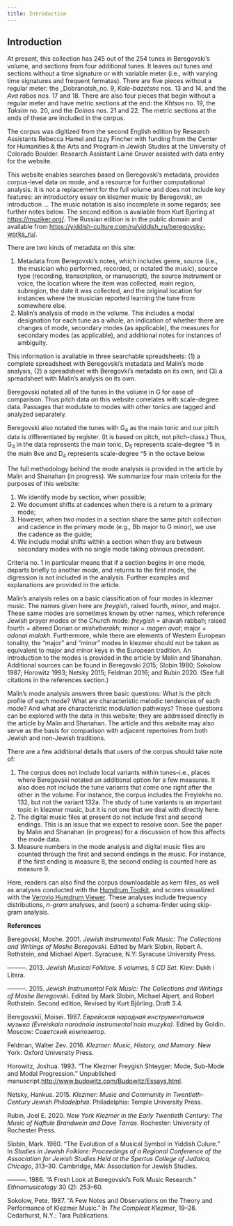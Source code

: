 ```yaml
---
title: Introduction
---
```


## Introduction 
 

At present, this collection has 245 out of the 254 tunes in Beregovski’s volume, and sections from four additional tunes. It leaves out tunes and sections without a time signature or with variable meter (i.e., with varying time signatures and frequent fermatas). There are five pieces without a regular meter: the _Dobranotsh_no. 9, _Kale-bazetsns_ nos. 13 and 14, and the _Ava rabos_ nos. 17 and 18. There are also four pieces that begin without a regular meter and have metric sections at the end: the _Khtsos_ no. 19, the _Taksim_ no. 20, and the _Doinas_ nos. 21 and 22. The metric sections at the ends of these are included in the corpus.

The corpus was digitized from the second English edition by Research Assistants Rebecca Hamel and Izzy Fincher with funding from the Center for Humanities & the Arts and Program in Jewish Studies at the University of Colorado Boulder. Research Assistant Laine Gruver assisted with data entry for the website. 

This website enables searches based on Beregovski’s metadata, provides corpus-level data on mode, and a resource for further computational analysis. it is not a replacement for the full volume and does not include key features: an introductory essay on klezmer music by Beregovski, an introduction … The music notation is also incomplete in some regards; see further notes below. The second edition is available from Kurt Bjorling at [https://muziker.org/](https://muziker.org/). The Russian edition is in the public domain and available from [https://yiddish-culture.com/ru/yiddish_ru/beregovsky-works_ru/](https://yiddish-culture.com/ru/yiddish_ru/beregovsky-works_ru/). 

There are two kinds of metadata on this site:



1. Metadata from Beregovski’s notes, which includes genre, source (i.e., the musician who performed, recorded, or notated the music), source type (recording, transcription, or manuscript), the source instrument or voice, the location where the item was collected, main region, subregion, the date it was collected, and the original location for instances where the musician reported learning the tune from somewhere else. 
2. Malin’s analysis of mode in the volume. This includes a modal designation for each tune as a whole, an indication of whether there are changes of mode, secondary modes (as applicable), the measures for secondary modes (as applicable), and additional notes for instances of ambiguity. 

This information is available in three searchable spreadsheets: (1) a complete spreadsheet with Beregovski’s metadata and Malin’s mode analysis, (2) a spreadsheet with Beregovki’s metadata on its own, and (3) a spreadsheet with Malin’s analysis on its own.

Beregovski notated all of the tunes in the volume in G for ease of comparison. Thus pitch data on this website correlates with scale-degree data. Passages that modulate to modes with other tonics are tagged and analyzed separately. 

Beregovski also notated the tunes with G<sub>4</sub> as the main tonic and our pitch data is differentiated by register. (It is based on pitch, not pitch-class.) Thus, G<sub>4 </sub>in the data represents the main tonic, D<sub>5</sub> represents scale-degree ^5 in the main 8ve and D<sub>4</sub> represents scale-degree ^5 in the octave below. 

The full methodology behind the mode analysis is provided in the article by Malin and Shanahan (in progress). We summarize four main criteria for the purposes of this website:



1. We identify mode by section, when possible; 
2. We document shifts at cadences when there is a return to a primary mode;
3. However, when two modes in a section share the same pitch collection and cadence in the primary mode (e.g., Bb major to G minor), we use the cadence as the guide;
4. We include modal shifts within a section when they are between secondary modes with no single mode taking obvious precedent.

Criteria no. 1 in particular means that if a section begins in one mode, departs briefly to another mode, and returns to the first mode, the digression is not included in the analysis. Further examples and explanations are provided in the article.

Malin’s analysis relies on a basic classification of four modes in klezmer music. The names given here are _freygish_, raised fourth, minor, and major. These same modes are sometimes known by other names, which reference Jewish prayer modes or the Church mode: _freygish_ = ahavah rabbah; raised fourth = altered Dorian or _misheberakh_; minor = _magen avot_; major = _adonai malakh_. Furthermore, while there are elements of Western European tonality, the “major” and “minor” modes in klezmer should not be taken as equivalent to major and minor keys in the European tradition. An introduction to the modes is provided in the article by Malin and Shanahan. Additional sources can be found in Beregovski 2015; Slobin 1980; Sokolow 1987; Horowitz 1993; Netsky 2015; Feldman 2016; and Rubin 2020. (See full citations in the references section.) 

Malin’s mode analysis answers three basic questions: What is the pitch profile of each mode? What are characteristic melodic tendencies of each mode? And what are characteristic modulation pathways? These questions can be explored with the data in this website; they are addressed directly in the article by Malin and Shanahan. The article and this website may also serve as the basis for comparison with adjacent repertoires from both Jewish and non-Jewish traditions. 

There are a few additional details that users of the corpus should take note of:

1. The corpus does not include local variants within tunes–i.e., places where Beregovski notated an additional option for a few measures. It also does not include the tune variants that come one right after the other in the volume. For instance, the corpus includes the Freylekhs no. 132, but not the variant 132a. The study of tune variants is an important topic in klezmer music, but it is not one that we deal with directly here. 
2. The digital music files at present do not include first and second endings. This is an issue that we expect to resolve soon. See the paper by Malin and Shanahan (in progress) for a discussion of how this affects the mode data.
3. Measure numbers in the mode analysis and digital music files are counted through the first and second endings in the music. For instance, if the first ending is measure 8, the second ending is counted here as measure 9. 

Here, readers can also find the corpus downloadable as kern files, as well as analyses conducted with the [Humdrum Toolkit](https://www.humdrum.org/guide/), and scores visualized with the [Verovio Humdrum Viewer](https://verovio.humdrum.org/). These analyses include frequency distributions, *n-gram* analyses, and (soon) a schema-finder using skip-gram analysis.

**References**

Beregovski, Moshe. 2001. _Jewish Instrumental Folk Music: The Collections and Writings of Moshe Beregovski_. Edited by Mark Slobin, Robert A. Rothstein, and Michael Alpert. Syracuse, N.Y: Syracuse University Press.

———. 2013. _Jewish Musical Folklore. 5 volumes, 5 CD Set._ Kiev: Dukh i Litera.

———. 2015. _Jewish Instrumental Folk Music: The Collections and Writings of Moshe Beregovski_. Edited by Mark Slobin, Michael Alpert, and Robert Rothstein. Second edition, Revised by Kurt Björling. Draft 3.4.

Beregovskiĭ, Moisei. 1987. _Еврейская народная инструментальная музыка (Evreiskaia narodnaia instrumental’naia muzyka)_. Edited by Goldin. Moscow: Советский композитор.

Feldman, Walter Zev. 2016. _Klezmer: Music, History, and Memory_. New York: Oxford University Press.

Horowitz, Joshua. 1993. “The Klezmer Freygish Shteyger: Mode, Sub-Mode and Modal Progression.” Unpublished manuscript.[ http://www.budowitz.com/Budowitz/Essays.html](http://www.budowitz.com/Budowitz/Essays.html).

Netsky, Hankus. 2015. _Klezmer: Music and Community in Twentieth-Century Jewish Philadelphia_. Philadelphia: Temple University Press.

Rubin, Joel E. 2020. _New York Klezmer in the Early Twentieth Century: The Music of Naftule Brandwein and Dave Tarras_. Rochester: University of Rochester Press.[ ](https://ebookcentral.proquest.com/lib/ucb/detail.action?docID=6272858)

Slobin, Mark. 1980. “The Evolution of a Musical Symbol in Yiddish Culure.” In _Studies in Jewish Folklore: Proceedings of a Regional Conference of the Association for Jewish Studies Held at the Spertus College of Judaica, Chicago_, 313–30. Cambridge, MA: Association for Jewish Studies. 

———. 1986. “A Fresh Look at Beregovski’s Folk Music Research.” _Ethnomusicology_ 30 (2): 253–60.

Sokolow, Pete. 1987. “A Few Notes and Observations on the Theory and Performance of Klezmer Music.” In _The Compleat Klezmer_, 19–28. Cedarhurst, N.Y.: Tara Publications.